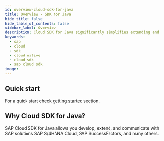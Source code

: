```yaml
---
id: overview-cloud-sdk-for-java
title: Overview - SDK for Java
hide_title: false
hide_table_of_contents: false
sidebar_label: Overview
description: Cloud SDK for Java significantly simplifies extending and developing application with SAP Cloud Platform
keywords:
  - sap
  - cloud
  - sdk
  - cloud native
  - cloud sdk
  - sap cloud sdk
image:
---
```


<!-- vale off -->


<!-- vale on -->

<MvnBadge />

<!--
:::success Cloud SDK customer survey
Please, take our [survey](https://sapinsights.eu.qualtrics.com/jfe/form/SV_0pUmWpCadpoLhyZ) to help future development of Cloud SDK. Thanks in advance for valuable feedback!
:::
-->

## Quick start

For a quick start check [getting started](getting-started) section.

## Why Cloud SDK for Java?

SAP Cloud SDK for Java allows you develop, extend, and communicate with SAP solutions SAP S/4HANA Cloud, SAP
SuccessFactors, and many others.
